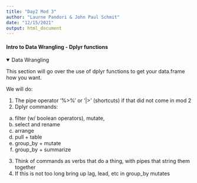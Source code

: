 ```yaml
---
title: "Day2 Mod 3"
author: "Laurne Pandori & John Paul Schmit"
date: "12/15/2021"
output: html_document
---
```

#### Intro to Data Wrangling  - Dplyr functions {.tabset}

<details open><summary class='drop'> Data Wrangling</summary>

This section will go over the use of dplyr functions to get your data.frame how you want.

We will do:

1) The pipe operator '%>%' or '|>' (shortcuts) if that did not come in mod 2
2) Dplyr commands: 
  a) filter (w/ boolean operators), mutate, 
  b) select and rename
  c) arrange
  d) pull + table
  e) group_by + mutate
  f) group_by + summarize
3) Think of commands as verbs that do a thing, with pipes that string them together
4) If this is not too long bring up lag, lead, etc in group_by mutates

</details>
<br>